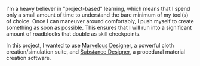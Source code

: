I'm a heavy believer in "project-based" learning, which means that I spend only a small amount of time to understand the bare minimum of my tool(s) of choice. Once I can maneuver around comfortably, I push myself to create something as soon as possible. This ensures that I will run into a significant amount of roadblocks that double as skill checkpoints.

In this project, I wanted to use [Marvelous Designer](https://www.marvelousdesigner.com/), a powerful cloth creation/simulation suite, and [Substance Designer](https://www.substance3d.com/products/substance-designer/), a procedural material creation software.

